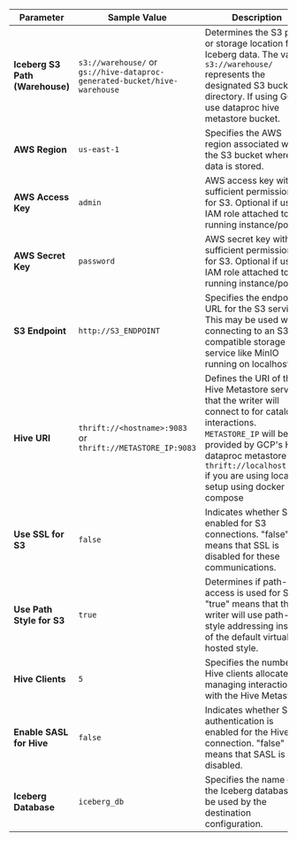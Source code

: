 | Parameter         | Sample Value                     | Description                                                                                                                                           |
|-------------------|----------------------------------|-------------------------------------------------------------------------------------------------------------------------------------------------------|
| **Iceberg S3 Path (Warehouse)**   | `s3://warehouse/` or  `gs://hive-dataproc-generated-bucket/hive-warehouse`              | Determines the S3 path or storage location for Iceberg data. The value `s3://warehouse/` represents the designated S3 bucket or directory. If using GCP, use dataproc hive metastore bucket.         |
| **AWS Region**        | `us-east-1`                        | Specifies the AWS region associated with the S3 bucket where the data is stored.                                                                     |
| **AWS Access Key**    | `admin`                            | AWS access key with sufficient permissions for S3. Optional if using IAM role attached to running instance/pod.                        |
| **AWS Secret Key**    | `password`                         | AWS secret key with sufficient permissions for S3. Optional if using IAM role attached to running instance/pod.                        |
| **S3 Endpoint**       | `http://S3_ENDPOINT`            | Specifies the endpoint URL for the S3 service. This may be used when connecting to an S3-compatible storage service like MinIO running on localhost. |
| **Hive URI**          | `thrift://<hostname>:9083` or  `thrift://METASTORE_IP:9083`        | Defines the URI of the Hive Metastore service that the writer will connect to for catalog interactions. `METASTORE_IP` will be provided by GCP's Hive dataproc metastore or `thrift://localhost:9083` if you are using local setup using docker compose                                            |
| **Use SSL for S3**        | `false`                            | Indicates whether SSL is enabled for S3 connections. "false" means that SSL is disabled for these communications.                                   |
| **Use Path Style for S3**     | `true`                             | Determines if path-style access is used for S3. "true" means that the writer will use path-style addressing instead of the default virtual-hosted style. |
| **Hive Clients**      | `5`                                | Specifies the number of Hive clients allocated for managing interactions with the Hive Metastore.                                                    |
| **Enable SASL for Hive** | `false`                            | Indicates whether SASL authentication is enabled for the Hive connection. "false" means that SASL is disabled.                                       |
| **Iceberg Database**        | `iceberg_db`                    | Specifies the name of the Iceberg database to be used by the destination configuration.                                                                 |
